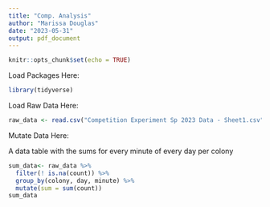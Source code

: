 ---
title: "Comp. Analysis"
author: "Marissa Douglas"
date: "2023-05-31"
output: pdf_document
---

```{r setup, include=FALSE}
knitr::opts_chunk$set(echo = TRUE)
```

Load Packages Here:

```{r}
library(tidyverse)
```

Load Raw Data Here:

```{r}
raw_data <- read.csv("Competition Experiment Sp 2023 Data - Sheet1.csv")
```

Mutate Data Here:

A data table with the sums for every minute of every day per colony
```{r}
sum_data<- raw_data %>% 
  filter(! is.na(count)) %>% 
  group_by(colony, day, minute) %>%
  mutate(sum = sum(count))
sum_data
```




